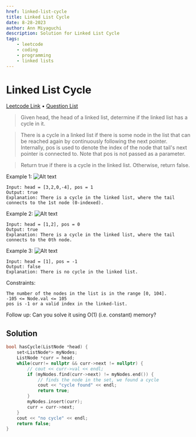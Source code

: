 ```yaml
---
href: linked-list-cycle
title: Linked List Cycle
date: 8-28-2023
author: Ann Miyaguchi
description: Solution for Linked List Cycle
tags: 
    - leetcode
    - coding
    - programming
    - linked lists
---
```

# Linked List Cycle

[Leetcode Link](https://leetcode.com/problems/linked-list-cycle/) • [Question List](Coding-Questions)

>Given head, the head of a linked list, determine if the linked list has a cycle in it.

>There is a cycle in a linked list if there is some node in the list that can be reached again by continuously following the next pointer. Internally, pos is used to denote the index of the node that tail's next pointer is connected to. Note that pos is not passed as a parameter.

>Return true if there is a cycle in the linked list. Otherwise, return false.

 

Example 1:
![Alt text](/images/programming/link-cycle-1.png)
```
Input: head = [3,2,0,-4], pos = 1
Output: true
Explanation: There is a cycle in the linked list, where the tail connects to the 1st node (0-indexed).
```

Example 2:
![Alt text](/images/programming/link-cycle-2.png)
```
Input: head = [1,2], pos = 0
Output: true
Explanation: There is a cycle in the linked list, where the tail connects to the 0th node.
```

Example 3:
![Alt text](/images/programming/link-cycle-3.png)
```
Input: head = [1], pos = -1
Output: false
Explanation: There is no cycle in the linked list.
```
 

Constraints:
```
The number of the nodes in the list is in the range [0, 104].
-105 <= Node.val <= 105
pos is -1 or a valid index in the linked-list.
```

 

Follow up: Can you solve it using O(1) (i.e. constant) memory?


## Solution
```c++
bool hasCycle(ListNode *head) {
    set<ListNode*> myNodes; 
    ListNode *curr = head; 
    while(curr!= nullptr && curr->next != nullptr) {
        // cout << curr->val << endl; 
        if (myNodes.find(curr->next) != myNodes.end()) {
            // finds the node in the set, we found a cycle
            cout << "cycle found" << endl; 
            return true; 
        }
        myNodes.insert(curr); 
        curr = curr->next; 
    }
    cout << "no cycle" << endl; 
    return false;
}
```